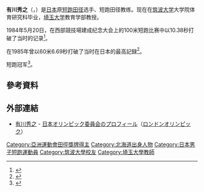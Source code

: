 {{Infobox sportsperson
| name                      = 有川秀之
| image                     = 
| image_size                = 
| alt                       = 
| caption                   = 
| real_name                 = 
| native_name               = 
| native_name_lang          = 
| romanizedname             = 
| english_name              = 
| birth_name                = 
| nationality               = {{JPN}}
| national_team             = {{JPN}}
| ethnicity                 = 
| hometown                  = 
| citizenship               = 
| birth_date                = {{Birth date and age|year=1960|month=5|day=15}}
| birth_place               = {{JPN}}北海道
| death_date                = 
| death_place               = 
| resting_place             = 
| resting_place_coordinates = 
| monuments                 = 
| residence                 = {{JPN}}
| education                 = 筑波大學
| alma_mater                = 筑波大學
| occupation                = 
{{ubl
|琦玉大學教育學部教授
|日本短跑協會常任理事
}}
| years_active              = 1980 -
| agent                     = 
| height                    = {{height|m=1.7}}
| weight                    = {{weight|kg=63}}
| spouse                    = 
| country                   = {{JPN}}
| sport                     = 田徑
| disability                = 
| disability_class          = 
| rank                      = 
| event                     = 短跑
| collegeteam               = 
| league                    = 
| league_type               = 
| former_partner            = 
| retired                   = 
| worlds                    = 
{{ubl
|'''1981年IAAF世界杯'''：4×100公尺接力第七名
}}
| regionals                 = 
{{ubl
|'''1986年亞洲運動會'''：4×100公尺接力第二名
}}
| nationals                 = 
{{ubl
|'''1980年日本陸上競技選手權大會男子組'''：4×100公尺接力第一名
|'''1981年日本陸上競技選手權大會男子組'''：4×100公尺接力第一名
}}
| olympics                  = 
| paralympics               = 
| pb                        = 
{{ubl
|'''60公尺'''：6.69秒 （1985年）
|'''100公尺'''：10.38秒（W：+1.2） （1984年）
}}
| medaltemplates            = 
{{MedalCountry|{{JPN}}}}
{{MedalSport|男子田徑}}
{{MedalCompetition|亞洲運動會}}
{{MedalSilver|1986年韓國漢城|4×100公尺接力}}
| updated                   = 2016年11月5日
}}
'''有川秀之'''（{{lang|ja|ありかわ ひでゆき}}，{{bd|1960年|5月15日||}}）是[[日本|日本]]原[[短跑|短跑]][[田径|田径]]选手、短跑田径教练。现在在[[筑波大学|筑波大学]]大学院体育研究科毕业，[[埼玉大学|埼玉大学]]教育学部教授。

1984年5月20日，在西部競技場建成纪念大会上的100米短跑比赛中以10.38秒打破了当时的记录<ref>{{cite web|url=http://www.iuau.jp/recordroom/m100.html |title=-{{{lang|ja|日本学生記録の変遷}}}- |publisher=日本学生陸上競技連合 |date= |accessdate=2015-05-31 }}</ref>。

在1985年曾以60米6.69秒打破了当时在日本的最高記録<ref>{{cite web|url=http://www.kobe-np.co.jp/news/sports/201410/0007394101.shtml |title=-{{{lang|ja|川面が日本最高 陸上男子60メートル}}}- |publisher=[[神戸新聞|神戸新聞]] |date=2014-10-05 |accessdate=2015-05-31 }}</ref>。

{{Link-ja|日本学生田径校际锦标赛|日本学生陸上競技対校選手権大会}}短跑冠军<ref>{{cite web|url=http://www.shikoku-np.co.jp/sports/local/20060307000121 |title=-{{{lang|ja|次世代担う選手育成－丸亀で陸上教室}}}- |publisher=[[四国新聞|四国新聞]] |date=2006-03-07 |accessdate=2015-05-31 }}</ref>。

== 參考資料 ==
{{Reflist}}

== 外部連結 ==
*[http://www.joc.or.jp/games/olympic/london/sports/athletics/team/arikawahideyuki.html 有川秀之] {{Wayback|url=http://www.joc.or.jp/games/olympic/london/sports/athletics/team/arikawahideyuki.html |date=20180829110123 }} - [[日本オリンピック委員会|日本オリンピック委員会]]のプロフィール（[[ロンドンオリンピック_(2012年)_における陸上競技|ロンドンオリンピック]]）

{{s-start}}
{{s-ach|records}}
{{succession box|title=4×100m接力日本記録保持者<br />（39.31秒）|titlenote=[[1986年アジア競技大会|アジア大会]]日本代表<br />有川秀之、[[宮崎博史|宮崎博史]]、小池弘文、[[不破弘樹|不破弘樹]] |before=太平洋沿岸5国日本代表<br />（39.54秒）|beforenote=原田康弘、原田彰、松浦成夫、[[豊田敏夫|豊田敏夫]] |after=[[1988年夏季奧運會|1988年夏季奧運會]]日本代表<br />（38.90秒）|afternote=[[青戸慎司|青戸慎司]]、山内健次、栗原浩司、[[高野進|高野進]]|years= 1986年10月5日 - 1988年10月1日}}
{{succession box|title=室外60米日本最高記録保持者<br />（6.69秒）|before=|after=[[川面聰大|川面聰大]]<br />（6.63秒）|years=1985年x月x日 - 2014年10月5日}}
{{s-end}}

{{DEFAULTSORT:Arikawa Hideyuki}}
[[Category:亞洲運動會田徑獎牌得主|Category:亞洲運動會田徑獎牌得主]]
[[Category:北海道出身人物|Category:北海道出身人物]]
[[Category:日本男子短跑運動員|Category:日本男子短跑運動員]]
[[Category:筑波大學校友|Category:筑波大學校友]]
[[Category:埼玉大學教師|Category:埼玉大學教師]]